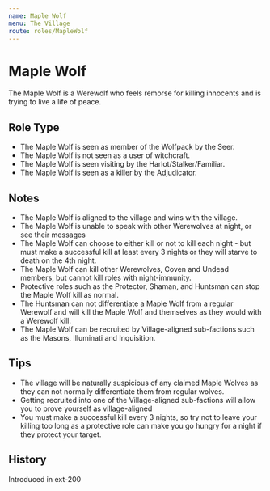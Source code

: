 ```yaml
---
name: Maple Wolf
menu: The Village
route: roles/MapleWolf
---
```



# Maple Wolf

The Maple Wolf is a Werewolf who feels remorse for killing innocents and is trying to live a life of peace.

## Role Type

- The Maple Wolf is seen as member of the Wolfpack by the Seer.
- The Maple Wolf is not seen as a user of witchcraft.
- The Maple Wolf is seen visiting by the Harlot/Stalker/Familiar.
- The Maple Wolf is seen as a killer by the Adjudicator.

## Notes

- The Maple Wolf is aligned to the village and wins with the village.
- The Maple Wolf is unable to speak with other Werewolves at night, or see their messages
- The Maple Wolf can choose to either kill or not to kill each night - but must make a successful kill at least every 3 nights or they will starve to death on the 4th night.
- The Maple Wolf can kill other Werewolves, Coven and Undead members, but cannot kill roles with night-immunity.
- Protective roles such as the Protector, Shaman, and Huntsman can stop the Maple Wolf kill as normal.
- The Huntsman can not differentiate a Maple Wolf from a regular Werewolf and will kill the Maple Wolf and themselves as they would with a Werewolf kill.
- The Maple Wolf can be recruited by Village-aligned sub-factions such as the Masons, Illuminati and Inquisition.

## Tips

- The village will be naturally suspicious of any claimed Maple Wolves as they can not normally differentiate them from regular wolves.
- Getting recruited into one of the Village-aligned sub-factions will allow you to prove yourself as village-aligned
- You must make a successful kill every 3 nights, so try not to leave your killing too long as a protective role can make you go hungry for a night if they protect your target.

## History

<Timeline lineColor="white">
  <Event interval="2018-01-01">Introduced in ext-200</Event>
</Timeline>
